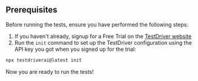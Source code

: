## Prerequisites

Before running the tests, ensure you have performed the following steps:

1. If you haven't already, signup for a Free Trial on the [TestDriver website](https://testdriver.ai/pricing)
2. Run the `init` command to set up the TestDriver configuration using the API key you got when you signed up for the trial:

```bash
npx testdriverai@latest init
```

<Check>Now you are ready to run the tests\!</Check>
